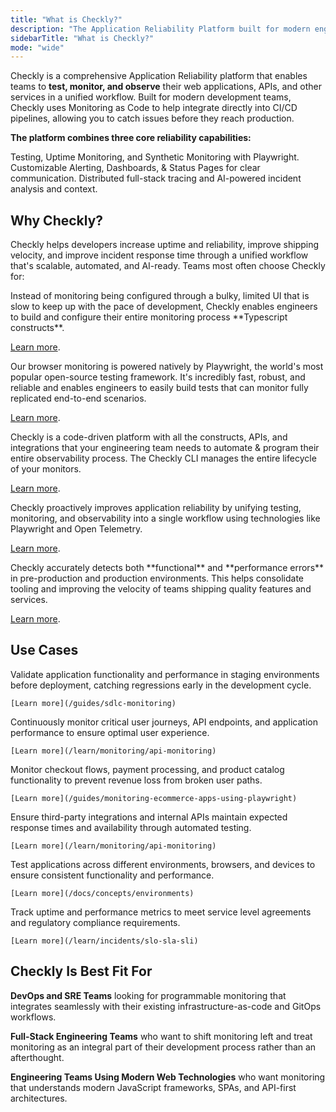```yaml
---
title: "What is Checkly?"
description: "The Application Reliability Platform built for modern engineering teams."
sidebarTitle: "What is Checkly?"
mode: "wide"
---
```


Checkly is a comprehensive Application Reliability platform that enables teams to **test, monitor, and observe** their web applications, APIs, and other services in a unified workflow. Built for modern development teams, Checkly uses Monitoring as Code to help integrate directly into CI/CD pipelines, allowing you to catch issues before they reach production.

**The platform combines three core reliability capabilities:** 

<CardGroup cols={3}>

<Card title="Detect"  href="/docs/detect/overview">
Testing, Uptime Monitoring, and Synthetic Monitoring with Playwright.
</Card>

<Card title="Communicate"  href="/docs/communicate/overview">
Customizable Alerting, Dashboards, & Status Pages for clear communication.
</Card>

<Card title="Resolve"  href="/docs/resolve/overview">
Distributed full-stack tracing and AI-powered incident analysis and context.
</Card>

</CardGroup>

## Why Checkly?

Checkly helps developers increase uptime and reliability, improve shipping velocity, and improve incident response time through a unified workflow that's scalable, automated, and AI-ready. Teams most often choose Checkly for:

<CardGroup cols={1}>

<Card title="Monitoring as Code" icon="code" horizontal>
Instead of monitoring being configured through a bulky, limited UI that is slow to keep up with the pace of development, Checkly enables engineers to build and configure their entire monitoring process **Typescript constructs**. 

[Learn more](/docs/concepts/monitoring-as-code).
</Card>

<Card title="Native end-to-end reliability with Playwright" icon="play" horizontal>
Our browser monitoring is powered natively by Playwright, the world's most popular open-source testing framework. It's incredibly fast, robust, and reliable and enables engineers to easily build tests that can monitor fully replicated end-to-end scenarios.

[Learn more](/docs/detect/synthetic-monitoring/browser-checks/overview).
</Card>

<Card title="Delightful Developer Experience" icon="square-code" horizontal>
Checkly is a code-driven platform with all the constructs, APIs, and integrations that your engineering team needs to automate & program their entire observability process. The Checkly CLI manages the entire lifecycle of your monitors.

[Learn more](/cli/authentication).
</Card>

<Card title="Unified Testing, Monitoring, Tracing, and Incident Management" icon="puzzle-piece" horizontal>
Checkly proactively improves application reliability by unifying testing, monitoring, and observability into a single workflow using technologies like Playwright and Open Telemetry. 

[Learn more](/docs/detect/testing/overview).
</Card>

<Card title="Reliable Functional and Performance Error Detection" icon="shield" horizontal>
Checkly accurately detects both **functional** and **performance errors** in pre-production and production environments. This helps consolidate tooling and improving the velocity of teams shipping quality features and services.

[Learn more](/docs/concepts/results).
</Card>

</CardGroup>

## Use Cases

<AccordionGroup>
  <Accordion title="Pre-Production Testing">
    Validate application functionality and performance in staging environments before deployment, catching regressions early in the development cycle.
    
    [Learn more](/guides/sdlc-monitoring)
  </Accordion>
  
  <Accordion title="Production Monitoring">
    Continuously monitor critical user journeys, API endpoints, and application performance to ensure optimal user experience.
    
    [Learn more](/learn/monitoring/api-monitoring)
  </Accordion>
  
  <Accordion title="Transaction Monitoring">
    Monitor checkout flows, payment processing, and product catalog functionality to prevent revenue loss from broken user paths.
    
    [Learn more](/guides/monitoring-ecommerce-apps-using-playwright)
  </Accordion>
  
  <Accordion title="API Reliability">
    Ensure third-party integrations and internal APIs maintain expected response times and availability through automated testing.
    
    [Learn more](/learn/monitoring/api-monitoring)
  </Accordion>
  
  <Accordion title="Multi-Environment Validation">
    Test applications across different environments, browsers, and devices to ensure consistent functionality and performance.
    
    [Learn more](/docs/concepts/environments)
  </Accordion>
  
  <Accordion title="Compliance and SLA Monitoring">
    Track uptime and performance metrics to meet service level agreements and regulatory compliance requirements.
    
    [Learn more](/learn/incidents/slo-sla-sli)
  </Accordion>
</AccordionGroup>

## Checkly Is Best Fit For
**DevOps and SRE Teams** looking for programmable monitoring that integrates seamlessly with their existing infrastructure-as-code and GitOps workflows.

**Full-Stack Engineering Teams** who want to shift monitoring left and treat monitoring as an integral part of their development process rather than an afterthought.

**Engineering Teams Using Modern Web Technologies** who want monitoring that understands modern JavaScript frameworks, SPAs, and API-first architectures.